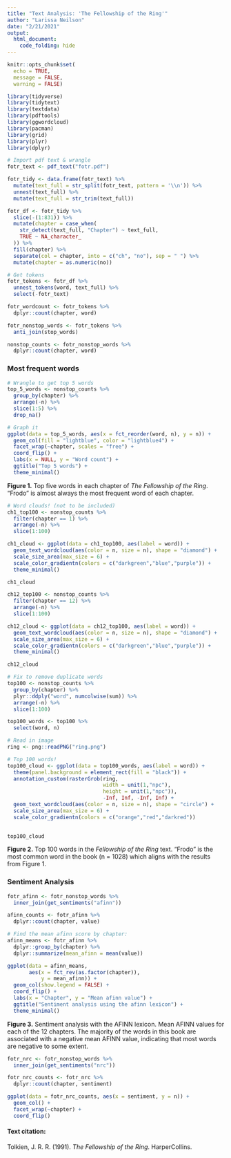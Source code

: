 ```yaml
---
title: "Text Analysis: 'The Fellowship of the Ring'"
author: "Larissa Neilson"
date: "2/21/2021"
output:
  html_document:
    code_folding: hide
---
```


```r
knitr::opts_chunk$set(
  echo = TRUE,
  message = FALSE,
  warning = FALSE)

library(tidyverse)
library(tidytext)
library(textdata)
library(pdftools)
library(ggwordcloud)
library(pacman)
library(grid)
library(plyr)
library(dplyr)
```

```r
# Import pdf text & wrangle
fotr_text <- pdf_text("fotr.pdf")

fotr_tidy <- data.frame(fotr_text) %>% 
  mutate(text_full = str_split(fotr_text, pattern = '\\n')) %>% 
  unnest(text_full) %>% 
  mutate(text_full = str_trim(text_full)) 

fotr_df <- fotr_tidy %>% 
  slice(-(1:831)) %>% 
  mutate(chapter = case_when(
    str_detect(text_full, "Chapter") ~ text_full,
    TRUE ~ NA_character_
  )) %>% 
  fill(chapter) %>% 
  separate(col = chapter, into = c("ch", "no"), sep = " ") %>% 
  mutate(chapter = as.numeric(no))
```

```r
# Get tokens
fotr_tokens <- fotr_df %>% 
  unnest_tokens(word, text_full) %>% 
  select(-fotr_text)

fotr_wordcount <- fotr_tokens %>% 
  dplyr::count(chapter, word)
```

```r
fotr_nonstop_words <- fotr_tokens %>% 
  anti_join(stop_words)

nonstop_counts <- fotr_nonstop_words %>% 
  dplyr::count(chapter, word)
```

### Most frequent words

```r
# Wrangle to get top 5 words
top_5_words <- nonstop_counts %>% 
  group_by(chapter) %>% 
  arrange(-n) %>% 
  slice(1:5) %>% 
  drop_na()

# Graph it
ggplot(data = top_5_words, aes(x = fct_reorder(word, n), y = n)) +
  geom_col(fill = "lightblue", color = "lightblue4") +
  facet_wrap(~chapter, scales = "free") +
  coord_flip() +
  labs(x = NULL, y = "Word count") +
  ggtitle("Top 5 words") +
  theme_minimal()
```

**Figure 1.** Top five words in each chapter of *The Fellowship of the Ring*. "Frodo" is almost always the most frequent word of each chapter.

```r
# Word clouds! (not to be included)
ch1_top100 <- nonstop_counts %>% 
  filter(chapter == 1) %>% 
  arrange(-n) %>% 
  slice(1:100)

ch1_cloud <- ggplot(data = ch1_top100, aes(label = word)) +
  geom_text_wordcloud(aes(color = n, size = n), shape = "diamond") +
  scale_size_area(max_size = 6) +
  scale_color_gradientn(colors = c("darkgreen","blue","purple")) +
  theme_minimal()

ch1_cloud

ch12_top100 <- nonstop_counts %>% 
  filter(chapter == 12) %>% 
  arrange(-n) %>% 
  slice(1:100)

ch12_cloud <- ggplot(data = ch12_top100, aes(label = word)) +
  geom_text_wordcloud(aes(color = n, size = n), shape = "diamond") +
  scale_size_area(max_size = 6) +
  scale_color_gradientn(colors = c("darkgreen","blue","purple")) +
  theme_minimal()

ch12_cloud
```

```r
# Fix to remove duplicate words
top100 <- nonstop_counts %>%
  group_by(chapter) %>%
  plyr::ddply("word", numcolwise(sum)) %>%  
  arrange(-n) %>% 
  slice(1:100)

top100_words <- top100 %>% 
  select(word, n)

# Read in image
ring <- png::readPNG("ring.png")

# Top 100 words!
top100_cloud <- ggplot(data = top100_words, aes(label = word)) +
  theme(panel.background = element_rect(fill = "black")) +
  annotation_custom(rasterGrob(ring, 
                               width = unit(1,"npc"), 
                               height = unit(1,"npc")), 
                               -Inf, Inf, -Inf, Inf) +
  geom_text_wordcloud(aes(color = n, size = n), shape = "circle") +
  scale_size_area(max_size = 6) +
  scale_color_gradientn(colors = c("orange","red","darkred"))
  

top100_cloud
```

**Figure 2.** Top 100 words in the *Fellowship of the Ring* text. "Frodo" is the most common word in the book (n = 1028) which aligns with the results from Figure 1.

### Sentiment Analysis

```r
fotr_afinn <- fotr_nonstop_words %>% 
  inner_join(get_sentiments("afinn"))

afinn_counts <- fotr_afinn %>% 
  dplyr::count(chapter, value)

# Find the mean afinn score by chapter: 
afinn_means <- fotr_afinn %>% 
  dplyr::group_by(chapter) %>% 
  dplyr::summarize(mean_afinn = mean(value))

ggplot(data = afinn_means, 
       aes(x = fct_rev(as.factor(chapter)), 
           y = mean_afinn)) +
  geom_col(show.legend = FALSE) +
  coord_flip() +
  labs(x = "Chapter", y = "Mean afinn value") +
  ggtitle("Sentiment analysis using the afinn lexicon") +
  theme_minimal()
```

**Figure 3.** Sentiment analysis with the AFINN lexicon. Mean AFINN values for each of the 12 chapters. The majority of the words in this book are associated with a negative mean AFINN value, indicating that most words are negative to some extent.

```r
fotr_nrc <- fotr_nonstop_words %>% 
  inner_join(get_sentiments("nrc"))

fotr_nrc_counts <- fotr_nrc %>% 
  dplyr::count(chapter, sentiment)

ggplot(data = fotr_nrc_counts, aes(x = sentiment, y = n)) +
  geom_col() +
  facet_wrap(~chapter) +
  coord_flip()
```

#### Text citation:

Tolkien, J. R. R. (1991). *The Fellowship of the Ring*. HarperCollins.
